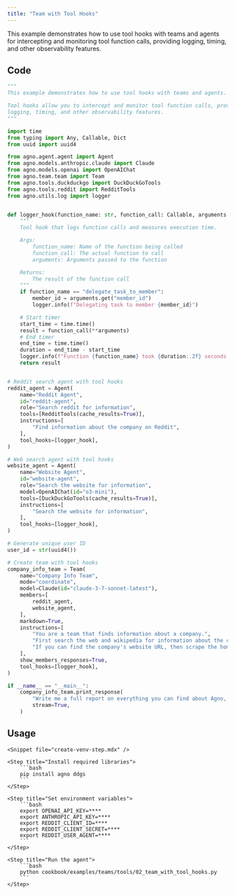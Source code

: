 ```yaml
---
title: "Team with Tool Hooks"
---
```


This example demonstrates how to use tool hooks with teams and agents for intercepting and monitoring tool function calls, providing logging, timing, and other observability features.

## Code

```python cookbook/examples/teams/tools/02_team_with_tool_hooks.py
"""
This example demonstrates how to use tool hooks with teams and agents.

Tool hooks allow you to intercept and monitor tool function calls, providing
logging, timing, and other observability features.
"""

import time
from typing import Any, Callable, Dict
from uuid import uuid4

from agno.agent.agent import Agent
from agno.models.anthropic.claude import Claude
from agno.models.openai import OpenAIChat
from agno.team.team import Team
from agno.tools.duckduckgo import DuckDuckGoTools
from agno.tools.reddit import RedditTools
from agno.utils.log import logger


def logger_hook(function_name: str, function_call: Callable, arguments: Dict[str, Any]):
    """
    Tool hook that logs function calls and measures execution time.

    Args:
        function_name: Name of the function being called
        function_call: The actual function to call
        arguments: Arguments passed to the function

    Returns:
        The result of the function call
    """
    if function_name == "delegate_task_to_member":
        member_id = arguments.get("member_id")
        logger.info(f"Delegating task to member {member_id}")

    # Start timer
    start_time = time.time()
    result = function_call(**arguments)
    # End timer
    end_time = time.time()
    duration = end_time - start_time
    logger.info(f"Function {function_name} took {duration:.2f} seconds to execute")
    return result


# Reddit search agent with tool hooks
reddit_agent = Agent(
    name="Reddit Agent",
    id="reddit-agent",
    role="Search reddit for information",
    tools=[RedditTools(cache_results=True)],
    instructions=[
        "Find information about the company on Reddit",
    ],
    tool_hooks=[logger_hook],
)

# Web search agent with tool hooks
website_agent = Agent(
    name="Website Agent",
    id="website-agent",
    role="Search the website for information",
    model=OpenAIChat(id="o3-mini"),
    tools=[DuckDuckGoTools(cache_results=True)],
    instructions=[
        "Search the website for information",
    ],
    tool_hooks=[logger_hook],
)

# Generate unique user ID
user_id = str(uuid4())

# Create team with tool hooks
company_info_team = Team(
    name="Company Info Team",
    mode="coordinate",
    model=Claude(id="claude-3-7-sonnet-latest"),
    members=[
        reddit_agent,
        website_agent,
    ],
    markdown=True,
    instructions=[
        "You are a team that finds information about a company.",
        "First search the web and wikipedia for information about the company.",
        "If you can find the company's website URL, then scrape the homepage and the about page.",
    ],
    show_members_responses=True,
    tool_hooks=[logger_hook],
)

if __name__ == "__main__":
    company_info_team.print_response(
        "Write me a full report on everything you can find about Agno, the company building AI agent infrastructure.",
        stream=True,
    )
```

## Usage

<Steps>

    <Snippet file="create-venv-step.mdx" />

    <Step title="Install required libraries">
        ```bash
        pip install agno ddgs
        ```
    </Step>

    <Step title="Set environment variables">
        ```bash
        export OPENAI_API_KEY=****
        export ANTHROPIC_API_KEY=****
        export REDDIT_CLIENT_ID=****
        export REDDIT_CLIENT_SECRET=****
        export REDDIT_USER_AGENT=****
        ```
    </Step>

    <Step title="Run the agent">
        ```bash
        python cookbook/examples/teams/tools/02_team_with_tool_hooks.py
        ```
    </Step>

</Steps>